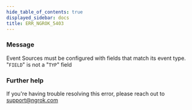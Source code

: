 ```yaml
---
hide_table_of_contents: true
displayed_sidebar: docs
title: ERR_NGROK_5403
---
```


### Message

Event Sources must be configured with fields that match its event type. "`FIELD`" is not a "`TYP`" field

<ErrorDetails />

### Further help

If you're having trouble resolving this error, please reach out to [support@ngrok.com](mailto:support@ngrok.com?subject=Help%20with%20ERR_NGROK_5403)
